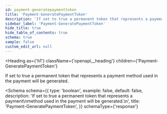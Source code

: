 ```yaml
---
id: payment-generatepaymenttoken
title: 'Payment-GeneratePaymentToken'
description: 'If set to true a permanent token that represents a payment'
sidebar_label: 'Payment-GeneratePaymentToken'
hide_title: true
hide_table_of_contents: true
schema: true
sample: false
custom_edit_url: null
---
```



<Heading
  as={'h1'}
  className={'openapi__heading'}
  children={'Payment-GeneratePaymentToken'}
></Heading>

If set to true a permanent token that represents a payment
method used in the payment will be generated.

<Schema
  schema={{
    type: 'boolean',
    example: false,
    default: false,
    description:
      'If set to true a permanent token that represents a payment\nmethod used in the payment will be generated.\n',
    title: 'Payment-GeneratePaymentToken',
  }}
  schemaType={'response'}
></Schema>
